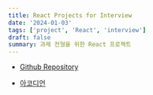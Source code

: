 ```yaml
---
title: React Projects for Interview
date: '2024-01-03'
tags: ['project', 'React', 'interview']
draft: false
summary: 과제 전형을 위한 React 프로젝트
---
```


- [Github Repository](https://github.com/Valentin1495/React-Projects-for-Interview)

- [아코디언](/blog/projects/React-Projects-for-Interview/accordion)